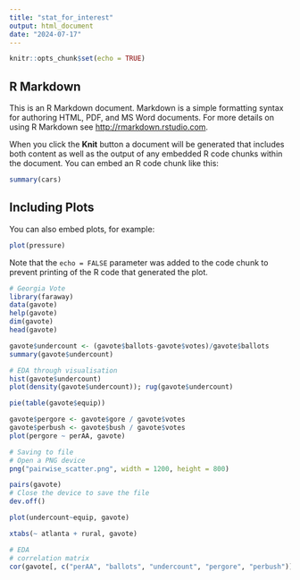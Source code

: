 ```yaml
---
title: "stat_for_interest"
output: html_document
date: "2024-07-17"
---
```


```r
knitr::opts_chunk$set(echo = TRUE)
```

## R Markdown

This is an R Markdown document. Markdown is a simple formatting syntax for authoring HTML, PDF, and MS Word documents. For more details on using R Markdown see <http://rmarkdown.rstudio.com>.

When you click the **Knit** button a document will be generated that includes both content as well as the output of any embedded R code chunks within the document. You can embed an R code chunk like this:

```r
summary(cars)
```

## Including Plots

You can also embed plots, for example:

```r
plot(pressure)
```

Note that the `echo = FALSE` parameter was added to the code chunk to prevent printing of the R code that generated the plot.

```r
# Georgia Vote
library(faraway)
data(gavote)
help(gavote)
dim(gavote)
head(gavote)

gavote$undercount <- (gavote$ballots-gavote$votes)/gavote$ballots
summary(gavote$undercount)
```

```r
# EDA through visualisation
hist(gavote$undercount)
plot(density(gavote$undercount)); rug(gavote$undercount)

pie(table(gavote$equip))

gavote$pergore <- gavote$gore / gavote$votes
gavote$perbush <- gavote$bush / gavote$votes
plot(pergore ~ perAA, gavote)

# Saving to file
# Open a PNG device
png("pairwise_scatter.png", width = 1200, height = 800)

pairs(gavote)
# Close the device to save the file
dev.off()

plot(undercount~equip, gavote)

xtabs(~ atlanta + rural, gavote)
```

```r
# EDA 
# correlation matrix
cor(gavote[, c("perAA", "ballots", "undercount", "pergore", "perbush")])
```























